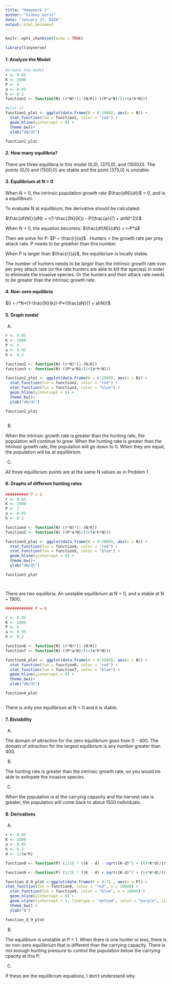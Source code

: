 ```yaml
---
title: "Homework 2"
author: "Sidney Gerst"
date: "January 27, 2020"
output: html_document
---
```


```r
knitr::opts_chunk$set(echo = TRUE)

library(tidyverse)

```

#### 1. Analyze the Model

```r

#create the model
r <- 0.05
K <- 2000
P <- 4
a <- 0.05
h <- 0.2
function1 <- function(N) (r*N)*(1-(N/K))-((P*a*N)/(1+(a*h*N)))

#plot it
function1_plot <- ggplot(data.frame(N = 0:2000), aes(x = N)) +
  stat_function(fun = function1, color = "red") +
  geom_hline(yintercept = 0) +
  theme_bw()+
  ylab("dN/dt")

function1_plot


```

#### 2. How many equilibria? 

There are three equilibira in this model (0,0), (375,0), and (1500,0). The points (0,0) and (1500,0) are stable and the point (375,0) is unstable. 

#### 3. Equilibrium at N = 0

When N = 0, the intrinsic population growth rate $\frac{dN}{dt}$ = 0, and is a equililbium. 

To evaluate N at equilibium, the derivative should be calculated: 

$\frac{df(N)}{dN} = r(1-\frac{2N}{K}) - P(\frac{a}{(1 + ahN)^2})$ 

When N = 0, the equation becomes: $\frac{df(N)}{dN} = r-P*a$

Then we solve for P: $P = \frac{r}{a}$ . Hunters = the growth rate per prey attack rate. P needs to be greather than this number.

When P is larger than $\frac{r}{a}$, the equilibrium is locally stable. 

The number of hunters needs to be larger than the intrinsic growth rate over per prey attack rate (or the rate hunters are able to kill the species) in order to eliminate the invasive species. Or the hunters and their attack rate needs to be greater than the intrinsic growth rate. 


#### 4. Non-zero equilibria

$0 = r*N*(1-\frac{N}{k})-P*(\frac{aN}{1 + ahN})$

#### 5. Graph model

A. 

```r

r <- 0.05
K <- 2000
P <- 4
a <- 0.05
h <- 0.2

function2 <- function(N) (r*N)*(1-(N/K))
function3 <- function(N) ((P*a*N)/(1+(a*h*N)))

function2_plot <- ggplot(data.frame(N = 0:2000), aes(x = N)) +
  stat_function(fun = function2, color = "red") +
  stat_function(fun = function3, color = "blue") +
  geom_hline(yintercept = 0) +
  theme_bw()+
  ylab("dN/dt")

function2_plot



```

B. 

When the intrinsic growth rate is greater than the hunting rate, the population will continue to grow. When the hunting rate is greater than the intrinsic growth rate, the population will go down to 0. When they are equal, the population will be at equilibrium. 

C. 

All three equilibrium points are at the same N values as in Problem 1. 

#### 6. Graphs of different hunting rates

```r
########## P = 1
r <- 0.05
K <- 2000
P <- 1
a <- 0.05
h <- 0.2

function4 <- function(N) (r*N)*(1-(N/K))
function5 <- function(N) ((P*a*N)/(1+(a*h*N)))

function3_plot <- ggplot(data.frame(N = 0:2000), aes(x = N)) +
  stat_function(fun = function4, color = "red") +
  stat_function(fun = function5, color = "blue") +
  geom_hline(yintercept = 0) +
  theme_bw()+
  ylab("dN/dt")

function3_plot




```

There are two equilibria. An unstable equilibrium at N = 0, and a stable at N ~ 1900. 

```r
############ P = 6

r <- 0.05
K <- 2000
P <- 6
a <- 0.05
h <- 0.2

function6 <- function(N) (r*N)*(1-(N/K))
function7 <- function(N) ((P*a*N)/(1+(a*h*N)))

function4_plot <- ggplot(data.frame(N = 0:2000), aes(x = N)) +
  stat_function(fun = function6, color = "red") +
  stat_function(fun = function7, color = "blue") +
  geom_hline(yintercept = 0) +
  theme_bw()+
  ylab("dN/dt")

function4_plot



```

There is only one equilibrium at N = 0 and it is stable. 

#### 7. Bistability

A. 

The domain of attraction for the zero equilibrium goes from 0 - 400. The domain of attraction for the largest equlibrium is any number greater than 400. 

B. 

The hunting rate is greater than the intrinsic growth rate, so you would be able to extirpate the invasive species.

C. 

When the population is at the carrying capacity and the harvest rate is greater, the population will come back to about 1500 individuals.  


#### 8. Derivatives

A. 

```r

r <- 0.05
K <- 2000
a <- 0.05
h <- 0.2
d <- 1/(a*h)

function8 <- function(P) (1/2) * ((K - d) - sqrt((K-d)^2 + ((4*K*d)/(r)) * (r - a * P)))

function9 <- function(P) (1/2) * ((K - d) + sqrt((K-d)^2 + ((4*K*d)/(r)) * (r - a * P))) 

function_8_9_plot <-ggplot(data.frame(P = 0:7) , aes(x = P)) +
stat_function(fun = function8, color = "red", n = 10000) + 
  stat_function(fun = function9, color = "blue", n = 10000) +
  geom_hline(yintercept = 0) +
  geom_vline(xintercept = 1, linetype = "dotted", color = "purple", size = 2) +
  theme_bw() +
  ylab("N")

function_8_9_plot


```

B. 

The equilibium is unstable at P = 1. When there is one hunter or less, there is no non-zero equilibrium that is different than the carrying capacity. There is not enough hunting pressure to control the population below the carrying cpacity at this P. 

C. 

If these are the equilibrium equations, I don't understand why 

